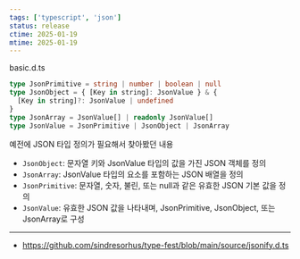 ```yaml
---
tags: ['typescript', 'json']
status: release
ctime: 2025-01-19
mtime: 2025-01-19
---
```



<QuoteLink url="https://github.com/sindresorhus/type-fest/blob/49605b9770a344bac28ce8504045541dc0bdbd4b/source/basic.d.ts#L38-L68">
  basic.d.ts
</QuoteLink>

```ts
type JsonPrimitive = string | number | boolean | null
type JsonObject = { [Key in string]: JsonValue } & {
  [Key in string]?: JsonValue | undefined
}
type JsonArray = JsonValue[] | readonly JsonValue[]
type JsonValue = JsonPrimitive | JsonObject | JsonArray
```

예전에 JSON 타입 정의가 필요해서 찾아봤던 내용

- `JsonObject`: 문자열 키와 JsonValue 타입의 값을 가진 JSON 객체를 정의
- `JsonArray`: JsonValue 타입의 요소를 포함하는 JSON 배열을 정의
- `JsonPrimitive`: 문자열, 숫자, 불린, 또는 null과 같은 유효한 JSON 기본 값을 정의
- `JsonValue`: 유효한 JSON 값을 나타내며, JsonPrimitive, JsonObject, 또는 JsonArray로 구성

---

- https://github.com/sindresorhus/type-fest/blob/main/source/jsonify.d.ts
